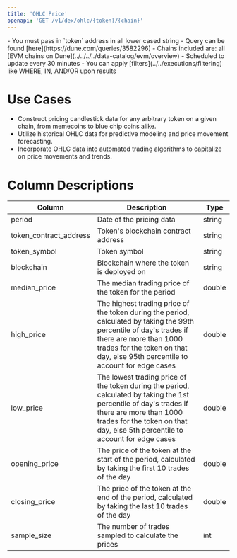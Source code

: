 ```yaml
---
title: 'OHLC Price'
openapi: 'GET /v1/dex/ohlc/{token}/{chain}'
---
```


<Note>
- You must pass in `token` address in all lower cased string
- Query can be found [here](https://dune.com/queries/3582296)
- Chains included are: all [EVM chains on Dune](../../../../data-catalog/evm/overview)
- Scheduled to update every 30 minutes
- You can apply [filters](../../executions/filtering) like WHERE, IN, AND/OR upon results
</Note>

# Use Cases 

- Construct pricing candlestick data for any arbitrary token on a given chain, from memecoins to blue chip coins alike.
- Utilize historical OHLC data for predictive modeling and price movement forecasting.
- Incorporate OHLC data into automated trading algorithms to capitalize on price movements and trends.

# Column Descriptions

| Column                | Description                                               | Type         |
|-----------------------|-----------------------------------------------------------|--------------|
| period                | Date of the pricing data  | string    |
| token_contract_address| Token's blockchain contract address         | string    |
| token_symbol          | Token symbol               | string      |
| blockchain            | Blockchain where the token is deployed on      | string      |
| median_price          | The median trading price of the token for the period      | double       |
| high_price            | The highest trading price of the token during the period, calculated by taking the 99th percentile of day's trades if there are more than 1000 trades for the token on that day, else 95th percentile to account for edge cases  | double       |
| low_price             | The lowest trading price of the token during the period, calculated by taking the 1st percentile of day's trades if there are more than 1000 trades for the token on that day, else 5th percentile to account for edge cases  | double       |
| opening_price         | The price of the token at the start of the period, calculated by taking the first 10 trades of the day       | double       |
| closing_price         | The price of the token at the end of the period, calculated by taking the last 10 trades of the day          | double       |
| sample_size           | The number of trades sampled to calculate the prices      | int       |

